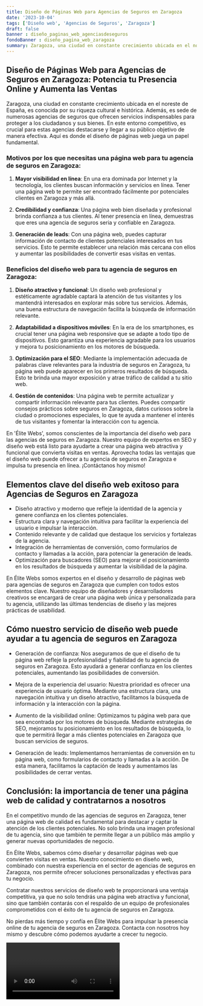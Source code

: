 ```yaml
---
title: Diseño de Páginas Web para Agencias de Seguros en Zaragoza
date: '2023-10-04'
tags: ['Diseño web', 'Agencias de Seguros', 'Zaragoza']
draft: false
banner : diseño_paginas_web_agenciasdeseguros
fondoBanner : diseño_pagina_web_zaragoza
summary: Zaragoza, una ciudad en constante crecimiento ubicada en el noreste de España, es conocida por su riqueza cultural e histórica. Además, es sede de numerosas agencias de seguros que ofrecen servicios indispensables para proteger a los ciudadanos y sus bienes. En este entorno competitivo, es crucial para estas agencias destacarse y llegar a su público objetivo de manera efectiva. Aquí es donde el diseño de páginas web juega un papel fundamental.
---
```


## Diseño de Páginas Web para Agencias de Seguros en Zaragoza: Potencia tu Presencia Online y Aumenta las Ventas

Zaragoza, una ciudad en constante crecimiento ubicada en el noreste de España, es conocida por su riqueza cultural e histórica. Además, es sede de numerosas agencias de seguros que ofrecen servicios indispensables para proteger a los ciudadanos y sus bienes. En este entorno competitivo, es crucial para estas agencias destacarse y llegar a su público objetivo de manera efectiva. Aquí es donde el diseño de páginas web juega un papel fundamental.

### Motivos por los que necesitas una página web para tu agencia de seguros en Zaragoza:

1. **Mayor visibilidad en línea**: En una era dominada por Internet y la tecnología, los clientes buscan información y servicios en línea. Tener una página web te permite ser encontrado fácilmente por potenciales clientes en Zaragoza y más allá.

2. **Credibilidad y confianza**: Una página web bien diseñada y profesional brinda confianza a tus clientes. Al tener presencia en línea, demuestras que eres una agencia de seguros seria y confiable en Zaragoza.

3. **Generación de leads**: Con una página web, puedes capturar información de contacto de clientes potenciales interesados en tus servicios. Esto te permite establecer una relación más cercana con ellos y aumentar las posibilidades de convertir esas visitas en ventas.

### Beneficios del diseño web para tu agencia de seguros en Zaragoza:

1. **Diseño atractivo y funcional**: Un diseño web profesional y estéticamente agradable captará la atención de tus visitantes y los mantendrá interesados en explorar más sobre tus servicios. Además, una buena estructura de navegación facilita la búsqueda de información relevante.

2. **Adaptabilidad a dispositivos móviles**: En la era de los smartphones, es crucial tener una página web responsive que se adapte a todo tipo de dispositivos. Esto garantiza una experiencia agradable para los usuarios y mejora tu posicionamiento en los motores de búsqueda.

3. **Optimización para el SEO**: Mediante la implementación adecuada de palabras clave relevantes para la industria de seguros en Zaragoza, tu página web puede aparecer en los primeros resultados de búsqueda. Esto te brinda una mayor exposición y atrae tráfico de calidad a tu sitio web.

4. **Gestión de contenidos**: Una página web te permite actualizar y compartir información relevante para tus clientes. Puedes compartir consejos prácticos sobre seguros en Zaragoza, datos curiosos sobre la ciudad o promociones especiales, lo que te ayuda a mantener el interés de tus visitantes y fomentar la interacción con tu agencia.

En 'Élite Webs', somos conscientes de la importancia del diseño web para las agencias de seguros en Zaragoza. Nuestro equipo de expertos en SEO y diseño web está listo para ayudarte a crear una página web atractiva y funcional que convierta visitas en ventas. Aprovecha todas las ventajas que el diseño web puede ofrecer a tu agencia de seguros en Zaragoza e impulsa tu presencia en línea. ¡Contáctanos hoy mismo!

<GifSeo />

<Cta />

## Elementos clave del diseño web exitoso para Agencias de Seguros en Zaragoza

- Diseño atractivo y moderno que refleje la identidad de la agencia y genere confianza en los clientes potenciales.
- Estructura clara y navegación intuitiva para facilitar la experiencia del usuario e impulsar la interacción.
- Contenido relevante y de calidad que destaque los servicios y fortalezas de la agencia.
- Integración de herramientas de conversión, como formularios de contacto y llamadas a la acción, para potenciar la generación de leads.
- Optimización para buscadores (SEO) para mejorar el posicionamiento en los resultados de búsqueda y aumentar la visibilidad de la página.

En Élite Webs somos expertos en el diseño y desarrollo de páginas web para agencias de seguros en Zaragoza que cumplen con todos estos elementos clave. Nuestro equipo de diseñadores y desarrolladores creativos se encargará de crear una página web única y personalizada para tu agencia, utilizando las últimas tendencias de diseño y las mejores prácticas de usabilidad.

## Cómo nuestro servicio de diseño web puede ayudar a tu agencia de seguros en Zaragoza

- Generación de confianza: Nos aseguramos de que el diseño de tu página web refleje la profesionalidad y fiabilidad de tu agencia de seguros en Zaragoza. Esto ayudará a generar confianza en los clientes potenciales, aumentando las posibilidades de conversión.

- Mejora de la experiencia del usuario: Nuestra prioridad es ofrecer una experiencia de usuario óptima. Mediante una estructura clara, una navegación intuitiva y un diseño atractivo, facilitamos la búsqueda de información y la interacción con la página.

- Aumento de la visibilidad online: Optimizamos tu página web para que sea encontrada por los motores de búsqueda. Mediante estrategias de SEO, mejoramos tu posicionamiento en los resultados de búsqueda, lo que te permitirá llegar a más clientes potenciales en Zaragoza que buscan servicios de seguros.

- Generación de leads: Implementamos herramientas de conversión en tu página web, como formularios de contacto y llamadas a la acción. De esta manera, facilitamos la captación de leads y aumentamos las posibilidades de cerrar ventas.

## Conclusión: la importancia de tener una página web de calidad y contratarnos a nosotros

En el competitivo mundo de las agencias de seguros en Zaragoza, tener una página web de calidad es fundamental para destacar y captar la atención de los clientes potenciales. No solo brinda una imagen profesional de tu agencia, sino que también te permite llegar a un público más amplio y generar nuevas oportunidades de negocio.

En Élite Webs, sabemos cómo diseñar y desarrollar páginas web que convierten visitas en ventas. Nuestro conocimiento en diseño web, combinado con nuestra experiencia en el sector de agencias de seguros en Zaragoza, nos permite ofrecer soluciones personalizadas y efectivas para tu negocio.

Contratar nuestros servicios de diseño web te proporcionará una ventaja competitiva, ya que no solo tendrás una página web atractiva y funcional, sino que también contarás con el respaldo de un equipo de profesionales comprometidos con el éxito de tu agencia de seguros en Zaragoza.

No pierdas más tiempo y confía en Élite Webs para impulsar la presencia online de tu agencia de seguros en Zaragoza. Contacta con nosotros hoy mismo y descubre cómo podemos ayudarte a crecer tu negocio.

<Video />

<CtaBot job='Agencias de Seguros' city='Zaragoza'/>

<Gmaps query='Zaragoza+españa+maps' />